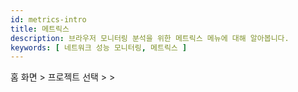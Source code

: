 ```yaml
---
id: metrics-intro
title: 메트릭스
description: 브라우저 모니터링 분석을 위한 메트릭스 메뉴에 대해 알아봅니다.
keywords: [ 네트워크 성능 모니터링, 메트릭스 ]
---
```


홈 화면 &gt; 프로젝트 선택 &gt; <Cmdname sid="sitemap" className="uitext" /> &gt; <Cmdname sid="tag_count" className="uitext" />


<Metricsintrov2 />  